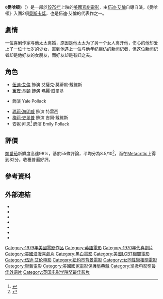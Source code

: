 {{noteTA
|T=zh-hans:曼哈顿 (电影);zh-hk:曼克頓 (電影);zh-tw:曼哈頓 (電影);
|G1=Show
|1=zh-hans:曼哈顿;zh-hk:曼克頓;zh-tw:曼哈頓;}}
{{Infobox Film
| name           = 曼哈頓<br>''Manhattan''
| image          = Manhattan-poster01.jpg
| image_size     = 
| caption        = 電影海報
| director       = [[伍迪·艾倫|伍迪·艾倫]]
| producer       = {{link-en|Charles H. Joffe|Charles H. Joffe}}
| writer         = 伍迪·艾倫<br>{{link-en|Marshall Brickman|Marshall Brickman}}
| narrator       = 
| starring       = 伍迪·艾倫<br>[[黛安·基頓|黛安·基頓]]<br>{{link-en|麥克·墨菲|Michael Murphy (actor)}}<br>[[瑪莉·海明威|瑪莉·海明威]]<br>[[梅莉·史翠普|梅莉·史翠普]]<br>安妮·拜恩
| music          = [[喬治·蓋希文|喬治·蓋希文]]
| cinematography = {{link-en|Gordon Willis|Gordon Willis}}
| editing        = {{link-en|Susan E. Morse|Susan E. Morse}}
| distributor    = [[聯藝電影|聯藝電影]]
| released       = {{flagicon|USA}} 1979年4月25日 
| runtime        = 96 分鐘
| country        = {{美國}}
| language       = [[英語|英語]]
| budget         = [[美元|$]]900萬美元<ref>[http://powergrid.thewrap.com/project/manhattan Box Office Information for ''Manhattan''.] {{Wayback|url=http://powergrid.thewrap.com/project/manhattan |date=20151122111212 }} ''[[The_Wrap|The Wrap]]''. Retrieved April 4, 2013.</ref>
| gross          = [[美元|$]]3,990萬美元（USA）<ref>{{cite web|url=http://boxofficemojo.com/movies/?id=manhattan.htm|title=Box Office Information for Manhattan|publisher=[[Box_Office_Mojo|Box Office Mojo]]|date=|accessdate=January 28, 2012|archive-date=2015-08-25|archive-url=https://web.archive.org/web/20150825031237/http://www.boxofficemojo.com/movies/?id=manhattan.htm|dead-url=no}}</ref>
| preceded_by    = 
| followed_by    = 
| website        = 
| amg_id         = 1:31285
| imdb_id        = 0079522
}}
《'''曼哈頓'''》（{{lang-en|''Manhattan''}}）是一部於[[1979年電影|1979年]]上映的[[美國|美國]][[喜劇電影|喜劇電影]]，由[[伍迪·艾倫|伍迪·艾倫]]自導自演。《曼哈頓》入圍2項[[奧斯卡獎|奧斯卡獎]]，也是伍迪·艾倫的代表作之一。

== 劇情 ==
一位喜剧作家与他太太离婚，原因是他太太为了另一个女人离开他，伤心的他却爱上了一位十七岁的少女，直到他遇上一位与他年纪相仿的新闻记者，但这位新闻记者却是他好友的女朋友，而好友却是有妇之夫。

== 角色 ==
*[[伍迪·艾倫|伍迪·艾倫]] 飾演 艾薩克·莫蒂默·戴維斯
*[[黛安·基頓|黛安·基頓]] 飾演 瑪麗·威爾基
*{{link-en|麥克·墨菲|Michael Murphy (actor)}} 飾演 Yale Pollack
*[[瑪莉·海明威|瑪莉·海明威]] 飾演 特雷西
*[[梅莉·史翠普|梅莉·史翠普]] 飾演 吉爾·戴維斯
*安妮·拜恩<ref>{{Cite web |url=http://www.imdb.com/name/nm0126117/bio |title=存档副本 |accessdate=2016-10-10 |archive-date=2015-06-09 |archive-url=https://web.archive.org/web/20150609115842/http://www.imdb.com/name/nm0126117/bio |dead-url=no }}</ref> 飾演 Emily Pollack

== 評價 ==
[[爛番茄|爛番茄]]新鮮度高達98%，基於55條評論，平均分為8.5/10<ref>{{cite news|title=''Manhattan''|publisher=[[Rotten_Tomatoes|Rotten Tomatoes]]|date=May 2, 1979|url=http://www.rottentomatoes.com/m/manhattan/|accessdate=May 27, 2009|archive-date=2017-12-20|archive-url=https://web.archive.org/web/20171220071320/https://www.rottentomatoes.com/m/manhattan/|dead-url=no}}</ref>，而在[[Metacritic|Metacritic]]上得到82分，收穫普遍好評。

== 參考資料 ==
{{reflist|30em}}

== 外部連結 ==
* {{imdb title|id=0079522|title=曼哈頓}}
* {{amg movie|id=1:31285|title=曼哈頓}}
* {{rotten-tomatoes|id=manhattan|title=曼哈頓}}
* {{douban|1294300|曼哈頓}}
* {{metacritic film|manhattan|title=曼哈頓}}
* {{Tcmdb title|19294|title=曼哈頓}}
* {{mojo title|manhattan|title=曼哈頓}}

{{活地亞倫}}
{{英国电影学院奖最佳影片}}
{{DEFAULTSORT:Manhattan}}
[[Category:1979年美國電影作品|Category:1979年美國電影作品]]
[[Category:英語電影|Category:英語電影]]
[[Category:1970年代喜劇片|Category:1970年代喜劇片]]
[[Category:美國浪漫喜劇片|Category:美國浪漫喜劇片]]
[[Category:黑白電影|Category:黑白電影]]
[[Category:美國LGBT相關電影|Category:美國LGBT相關電影]]
[[Category:伍迪·艾伦电影|Category:伍迪·艾伦电影]]
[[Category:紐約市背景電影|Category:紐約市背景電影]]
[[Category:女同性戀相關電影|Category:女同性戀相關電影]]
[[Category:聯藝電影|Category:聯藝電影]]
[[Category:美國國家電影保護局典藏|Category:美國國家電影保護局典藏]]
[[Category:凯撒电影奖最佳外语片|Category:凯撒电影奖最佳外语片]]
[[Category:英国电影学院奖最佳影片|Category:英国电影学院奖最佳影片]]